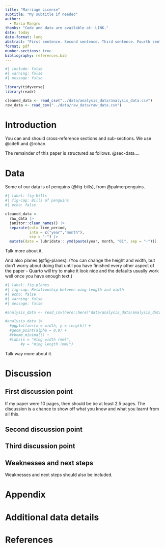 ```yaml
---
title: "Marriage License"
subtitle: "My subtitle if needed"
author: 
  - Maria Mangru
thanks: "Code and data are available at: LINK."
date: today
date-format: long
abstract: "First sentence. Second sentence. Third sentence. Fourth sentence."
format: pdf
number-sections: true
bibliography: references.bib
---
```


```r
#| include: false
#| warning: false
#| message: false

library(tidyverse)
library(readr)

cleaned_data <- read_csv("../data/analysis_data/analysis_data.csv")
raw_data <- read_csv("../data/raw_data/raw_data.csv")

```


# Introduction

You can and should cross-reference sections and sub-sections. We use @citeR and @rohan.

The remainder of this paper is structured as follows. @sec-data....



# Data {#sec-data}

Some of our data is of penguins (@fig-bills), from @palmerpenguins.

```r
#| label: fig-bills
#| fig-cap: Bills of penguins
#| echo: false

cleaned_data <-
  raw_data |>
  janitor::clean_names() |>
  separate(col= time_period, 
           into = c("year","month"),
           sep = "-") |>
  mutate(date = lubridate:: ymd(paste(year, month, "01", sep = "-")))
```

Talk more about it.

And also planes (@fig-planes). (You can change the height and width, but don't worry about doing that until you have finished every other aspect of the paper - Quarto will try to make it look nice and the defaults usually work well once you have enough text.)

```r
#| label: fig-planes
#| fig-cap: Relationship between wing length and width
#| echo: false
#| warning: false
#| message: false

#analysis_data <- read_csv(here::here("data/analysis_data/analysis_data.csv"))

#analysis_data |> 
  #ggplot(aes(x = width, y = length)) +
  #geom_point(alpha = 0.8) +
  #theme_minimal() +
  #labs(x = "Wing width (mm)",
       #y = "Wing length (mm)")
```

Talk way more about it. 


# Discussion

## First discussion point {#sec-first-point}

If my paper were 10 pages, then should be be at least 2.5 pages. The discussion is a chance to show off what you know and what you learnt from all this. 

## Second discussion point

## Third discussion point

## Weaknesses and next steps

Weaknesses and next steps should also be included.

\newpage

\appendix

# Appendix {-}


# Additional data details

\newpage


# References


